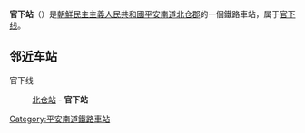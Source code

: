 {{unreferenced|time=2015-01-31T09:59:23+00:00}}
{{朝鮮半島車站資訊
|公司色 = blue
|文字色 = 
|站名 = 官下站
|圖片 = 
|pxl = 
|圖片說明 =
|前一站 = [[北仓站_(平安南道)|北仓]]
|前一站距離 = 2.6
|後一站距離 = 
|後一站 = 
|所屬路線 = [[官下线|官下线]]
|距離 = 2.6
|起點站 = [[北仓站_(平安南道)|北仓]]
|諺文 = 관하역
|朝鮮漢字 = 官下驛
|文觀部式 = 
|馬-賴式 = Kwanha-yŏk
|副站名 = 
|車站編號 = 
|停站路線數 = 
|所屬公司 = [[朝鮮民主主義人民共和國鐵道省|朝鮮民主主義人民共和國鐵道省]]
|所在地 =[[平安南道|平安南道]][[北仓郡|北仓郡]]
|車站構造 = 地面车站
|月台配置 = 
|啟用年月日 =
|廢站年月日 = 
|上下車人次 = 
|統計年度 = 
|轉車 = 
|備註 = 
|全寬備註 = 
}}

'''官下站'''（{{lang-ko|관하역}}）是[[朝鮮民主主義人民共和國|朝鮮民主主義人民共和國]][[平安南道|平安南道]][[北仓郡|北仓郡]]的一個鐵路車站，属于[[官下线|官下线]]。

==邻近车站==
官下线
:[[北仓站_(平安南道)|北仓站]] - '''官下站'''

{{朝鲜铁路小作品}}

{{官下线}}

[[Category:平安南道鐵路車站|Category:平安南道鐵路車站]]